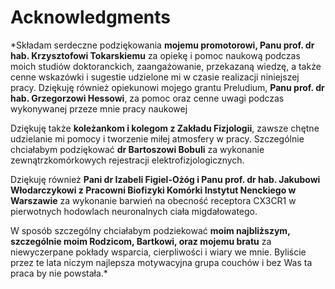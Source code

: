 # Acknowledgments {- .unlisted .unnumbered}

*Składam serdeczne podziękowania **mojemu promotorowi, Panu prof. dr hab. Krzysztofowi Tokarskiemu**
za opiekę i pomoc naukową podczas moich studiów doktoranckich, 
zaangażowanie, przekazaną wiedzę, a także cenne wskazówki i sugestie
udzielone mi w czasie realizacji niniejszej pracy.
Dziękuję również opiekunowi mojego grantu Preludium, **Panu prof. dr hab. Grzegorzowi Hessowi**,
za pomoc oraz cenne uwagi
podczas wykonywanej przeze mnie pracy naukowej

Dziękuję także **koleżankom i kolegom z Zakładu Fizjologii**, 
zawsze chętne udzielanie mi pomocy i tworzenie miłej atmosfery w pracy.
Szczególnie chciałabym podziękować **dr Bartoszowi Bobuli** za wykonanie zewnątrzkomórkowych rejestracji elektrofizjologicznych.

Dziękuję również **Pani dr Izabeli Figiel-Ożóg i Panu prof. dr hab. Jakubowi Włodarczykowi z Pracowni Biofizyki Komórki Instytut Nenckiego w Warszawie** za wykonanie barwień na obecność receptora CX3CR1 w pierwotnych hodowlach neuronalnych ciała migdałowatego. 


W sposób szczególny chciałabym podziekować **moim najbliższym, szczególnie moim Rodzicom, Bartkowi, oraz mojemu bratu** za niewyczerpane pokłady wsparcia, cierpliwości i wiary we mnie.
Byliście przez te lata niczym najlepsza motywacyjna grupa couchów i bez Was ta praca by nie powstała.*


<!--Bez Waszej obecności i wsparcia 
 za nieustanne wsparcie, motywację i cierpliwość,
a także mojej rodzinie i przyjaciołom, którzy
również wspierali mnie i mobilizowali do pracy // Na końcu dziękuję Łukaszowi, Rodzicom, siostrze i przyjaciołom oraz kolegom i koleżankom z Zakładu Neurofizjologii i Chronobiologii, bez których codziennej obecności i wsparcia ta praca by nie powstała.-->


\newpage

